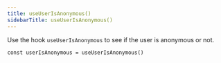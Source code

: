 ```yaml
---
title: useUserIsAnonymous()
sidebarTitle: useUserIsAnonymous()
---
```


Use the hook `useUserIsAnonymous` to see if the user is anonymous or not.

```tsx
const userIsAnonymous = useUserIsAnonymous()
```
